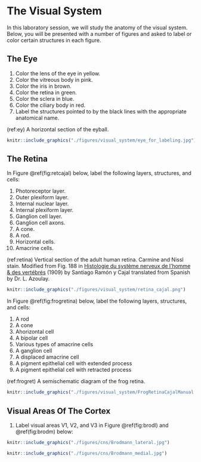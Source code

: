 # The Visual System

In this laboratory session, we will study the anatomy of the visual system. Below, you will be presented with a number of figures and asked to label or color certain structures in each figure.

## The Eye

1. Color the lens of the eye in yellow. 
1. Color the vitreous body in pink. 
1. Color the iris in brown.
1. Color the retina in green.
1. Color the sclera in blue.
1. Color the ciliary body in red.
1. Label the structures pointed to by the black lines with the appropriate anatomical name.


(ref:ey) A horizontal section of the eyball. 

```r
knitr::include_graphics("./figures/visual_system/eye_for_labeling.jpg")
```

## The Retina 

In Figure \@ref(fig:retcajal) below, label the following layers, structures, and cells:

1. Photoreceptor layer.
2. Outer plexiform layer.
3. Internal nuclear layer.
4. Internal plexiform layer.
5. Ganglion cell layer.
6. Ganglion cell axons.
7. A cone.
8. A rod.
9. Horizontal cells.
10. Amacrine cells. 


(ref:retina) Vertical section of the adult human retina. Carmine and Nissl stain. Modified from Fig. 188 in [Histologie du système nerveux de l'homme & des vertébrés](https://wellcomelibrary.org/item/b2129592x#?c=0&m=0&s=0&cv=0&z=-0.9137%2C-0.0887%2C2.8274%2C1.7747) (1909) by Santiago Ramón y Cajal translated from Spanish by Dr. L. Azoulay.

```r
knitr::include_graphics("./figures/visual_system/retina_cajal.png")
```
In Figure \@ref(fig:frogretina) below, label the following layers, structures, and cells:

1. A rod
1. A cone
1. Ahorizontal cell
1. A bipolar cell
1. Various types of amacrine cells
1. A ganglion cell
1. A displaced amacrine cell
1. A pigment epithelial cell with extended process
1. A pigment epithelial cell with retracted process

(ref:frogret) A semischematic diagram of the frog retina. 

```r
knitr::include_graphics("./figures/visual_system/FrogRetinaCajalManual.jpg")
```

## Visual Areas Of The Cortex


1. Label visual areas V1, V2, and V3 in Figure \@ref(fig:brodl) and \@ref(fig:brodm) below:

```r
knitr::include_graphics("./figures/cns/Brodmann_lateral.jpg")
```

```r
knitr::include_graphics("./figures/cns/Brodmann_medial.jpg")
```
